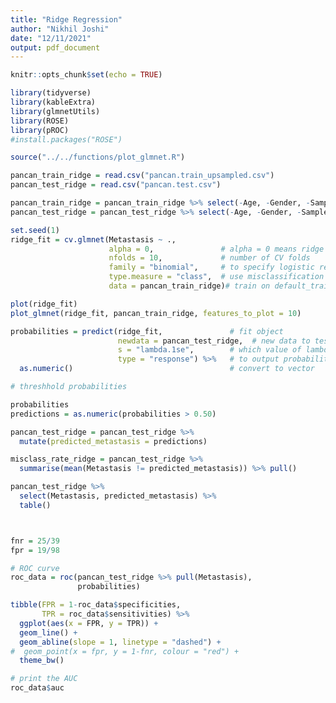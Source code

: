 ```yaml
---
title: "Ridge Regression"
author: "Nikhil Joshi"
date: "12/11/2021"
output: pdf_document
---
```


```r
knitr::opts_chunk$set(echo = TRUE)
```

```r
library(tidyverse)
library(kableExtra)
library(glmnetUtils)
library(ROSE)
library(pROC)
#install.packages("ROSE")
```

```r
source("../../functions/plot_glmnet.R")
```

```r
pancan_train_ridge = read.csv("pancan.train_upsampled.csv")
pancan_test_ridge = read.csv("pancan.test.csv")

pancan_train_ridge = pancan_train_ridge %>% select(-Age, -Gender, -Sample.Type, -Sample)
pancan_test_ridge = pancan_test_ridge %>% select(-Age, -Gender, -Sample.Type, -Sample)
```

```r
set.seed(1)
ridge_fit = cv.glmnet(Metastasis ~ .,             
                      alpha = 0,               # alpha = 0 means ridge
                      nfolds = 10,             # number of CV folds
                      family = "binomial",     # to specify logistic regression
                      type.measure = "class",  # use misclassification error in CV
                      data = pancan_train_ridge)# train on default_train data

plot(ridge_fit)
plot_glmnet(ridge_fit, pancan_train_ridge, features_to_plot = 10)
```

```r

probabilities = predict(ridge_fit,               # fit object
                        newdata = pancan_test_ridge,  # new data to test on
                        s = "lambda.1se",        # which value of lambda to use
                        type = "response") %>%   # to output probabilities
  as.numeric()                                   # convert to vector

```

```r
# threshhold probabilities

probabilities
predictions = as.numeric(probabilities > 0.50)

pancan_test_ridge = pancan_test_ridge %>%
  mutate(predicted_metastasis = predictions)

misclass_rate_ridge = pancan_test_ridge %>%
  summarise(mean(Metastasis != predicted_metastasis)) %>% pull()

pancan_test_ridge %>%
  select(Metastasis, predicted_metastasis) %>%
  table()



fnr = 25/39
fpr = 19/98
```

```r
# ROC curve
roc_data = roc(pancan_test_ridge %>% pull(Metastasis), 
               probabilities) 

tibble(FPR = 1-roc_data$specificities,
       TPR = roc_data$sensitivities) %>%
  ggplot(aes(x = FPR, y = TPR)) + 
  geom_line() + 
  geom_abline(slope = 1, linetype = "dashed") +
#  geom_point(x = fpr, y = 1-fnr, colour = "red") +
  theme_bw()

# print the AUC
roc_data$auc

```